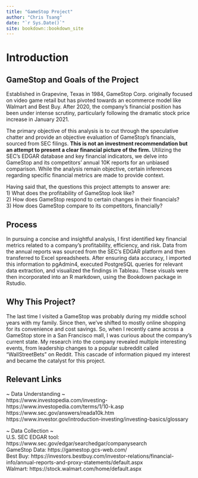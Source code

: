 ```yaml
--- 
title: "GameStop Project"
author: "Chris Tsang"
date: "`r Sys.Date()`"
site: bookdown::bookdown_site
---
```


# Introduction {-}

## GameStop and Goals of the Project {-}
Established in Grapevine, Texas in 1984, GameStop Corp. originally focused on video game retail but has pivoted towards an ecommerce model like Walmart and Best Buy. After 2020, the company's financial position has been under intense scrutiny, particularly following the dramatic stock price increase in January 2021.

The primary objective of this analysis is to cut through the speculative chatter and provide an objective evaluation of GameStop's financials, sourced from SEC filings. **This is not an investment recommendation but an attempt to present a clear financial picture of the firm.** Utilizing the SEC's EDGAR database and key financial indicators, we delve into GameStop and its competitors' annual 10K reports for an unbiased comparison. While the analysis remain objective, certain inferences regarding specific financial metrics are made to provide context. 

Having said that, the questions this project attempts to answer are: \
1) What does the profitability of GameStop look like? \
2) How does GameStop respond to certain changes in their financials? \
3) How does GameStop compare to its competitors, financially? \

## Process {-}
In pursuing a concise and insightful analysis, I first identified key financial metrics related to a company's profitability, efficiency, and risk. Data from the annual reports was sourced from the SEC's EDGAR platform and then transferred to Excel spreadsheets. After ensuring data accuracy, I imported this information to pgAdmin4, executed PostgreSQL queries for relevant data extraction, and visualized the findings in Tableau. These visuals were then incorporated into an R markdown, using the Bookdown package in Rstudio. 

## Why This Project? {-}
The last time I visited a GameStop was probably during my middle school years with my family. Since then, we've shifted to mostly online shopping for its convenience and cost savings. So, when I recently came across a GameStop store in a San Francisco mall, I was curious about the company's current state. My research into the company revealed multiple interesting events, from leadership changes to a popular subreddit called "WallStreetBets" on Reddit. This cascade of information piqued my interest and became the catalyst for this project. 

## Relevant Links {-}
~ Data Understanding ~ \
https://www.investopedia.com/investing- \
https://www.investopedia.com/terms/1/10-k.asp \
https://www.sec.gov/answers/reada10k.htm \
https://www.investor.gov/introduction-investing/investing-basics/glossary \

~ Data Collection ~ \
U.S. SEC EDGAR tool: https://www.sec.gov/edgar/searchedgar/companysearch \
GameStop Data: https://gamestop.gcs-web.com/ \
Best Buy: https://investors.bestbuy.com/investor-relations/financial-info/annual-reports-and-proxy-statements/default.aspx \
Walmart: https://stock.walmart.com/home/default.aspx \





